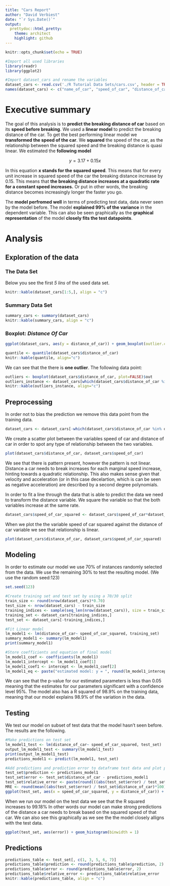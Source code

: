 ```yaml
---
title: "Cars Report"
author: "David Verbiest"
date: "`r Sys.Date()`"
output:
  prettydoc::html_pretty:
    theme: architect
    highlight: github
---
```



```r
knitr::opts_chunk$set(echo = TRUE)
```


```r
#Import all used libraries
library(readr)
library(ggplot2)

#Import dataset_cars and rename the variables
dataset_cars <- read.csv('./R Tutorial Data Sets/cars.csv', header = TRUE)
names(dataset_cars) <- c("name_of_car", "speed_of_car", "distance_of_car")
```

# Executive summary

The goal of this analysis is to **predict the breaking distance of car** based on its **speed before breaking**. We used a **linear model** to predict the breaking distance of the car. To get the best performing linear model we **transformed the speed of the car**. We **squared** the speed of the car, as the relationship between the squared speed and the breaking distance is quasi linear. We estimated the **following model**

$$y = 3.17 + 0.15x$$

In this equation **x stands for the squared speed**. This means that for every unit increase in squared speed of the car the breaking distance increase by 0.15. This means that **the breaking distance increases at a quadratic rate for a constant speed increases.** Or put in other words, the breaking distance becomes increasingly longer the faster you go.

The **model perfromed well** in terms of predicting test data, data never seen by the model before. The model **explained 99% of the variance** in the dependent variable. This can also be seen graphically as the **graphical representation** of the model **closely fits the test datapoints**.

# Analysis

## Exploration of the data

### The Data Set

Below you see the first *5 lins* of the used data set.

```r
knitr::kable(dataset_cars[1:5,], align = "c")
```


### Summary Data Set

```r
summary_cars <- summary(dataset_cars)
knitr::kable(summary_cars, align = "c")
```


### Boxplot: *Distance Of Car*

```r
ggplot(dataset_cars, aes(y = distance_of_car)) + geom_boxplot(outlier.colour="red", outlier.shape=8, outlier.size=4)
```

```r
quantile <- quantile(dataset_cars$distance_of_car)
knitr::kable(quantile, align="c")
```

We can see that the there is **one outlier**. The following data point:

```r
outliers <- boxplot(dataset_cars$distance_of_car, plot=FALSE)$out
outliers_instance <- dataset_cars[which(dataset_cars$distance_of_car %in% outliers), ]
knitr::kable(outliers_instance, align="c")
```


## Preprocessing 

In order not to bias the prediction we remove this data point from the training data.

```r
dataset_cars <- dataset_cars[-which(dataset_cars$distance_of_car %in% outliers),]
```


We create a scatter plot between the variables speed of car and distance of car in order to spot any type of relationship between the two variables.

```r
plot(dataset_cars$distance_of_car, dataset_cars$speed_of_car)
```

We see that there is pattern present, however the pattern is not linear. Distance a car needs to break increases for each marginal speed increase, hinting towards a quadratic relationship. This also makes sense given that velocity and acceleration (or in this case decelartion, which is can be seen as negative acceleration) are described by a second degree polynomials. 

In order to fit a line through the data that is able to predict the data we need to transform the distance variable. We square the variable so that the both variables increase at the same rate. 

```r
dataset_cars$speed_of_car_squared <- dataset_cars$speed_of_car*dataset_cars$speed_of_car
```

When we plot the the variable speed of car squared against the distance of car variable we see that relationship is linear.

```r
plot(dataset_cars$distance_of_car, dataset_cars$speed_of_car_squared)
```


## Modeling

In order to estimate our model we use 70% of instances randomly selected from the data. We use the remaining 30% to test the resulting model. (We use the random seed:123)

```r

set.seed(123)

#Create training set and test set by using a 70/30 split 
train_size <- round(nrow(dataset_cars)*0.70)
test_size <- nrow(dataset_cars) - train_size
training_indices <- sample(seq_len(nrow(dataset_cars)), size = train_size)
training_set <- dataset_cars[training_indices,]
test_set <- dataset_cars[-training_indices,]

#Fit Linear model
lm_model1 <- lm(distance_of_car~ speed_of_car_squared, training_set)
summary_model1 <- summary(lm_model1)
print(summary_model1)

#Store coefficients and equation of final model
lm_model1_coef <- coefficients(lm_model1)
lm_model1_intercept <- lm_model1_coef[1]
lm_model1_coef1 <- intercept <- lm_model1_coef[2]
lm_model1_eq <- paste("estimated model: y = ", round(lm_model1_intercept, 2), " + ", round(lm_model1_coef1, 2), " *x" )
```

We can see that the p-value for our estimated parameters is less than 0.05 meaning that the estimates for our parameters significant with a confidence level 95%. The model also has a R squared of 98.9% on the training data, meaning that our model explains 98.9% of the variation in the data.

## Testing

We test our model on subset of test data that the model hasn't seen before. The results are the following.

```r
#Make predictions on test set
lm_model1_test <- lm(distance_of_car~ speed_of_car_squared, test_set)
output_lm_model1_test <- summary(lm_model1_test)
print(output_lm_model1_test)
predictions_model1 <- predict(lm_model1, test_set)

#Add predictions and prediction error to dataframe test data and plot predictions against real values
test_set$prediction <- predictions_model1
test_set$error <- test_set$distance_of_car - predictions_model1
test_set$relative_error <- paste(round(((abs(test_set$error) / test_set$distance_of_car)*100), digits = 2), "%")
MRE <- round(mean((abs(test_set$error) / test_set$distance_of_car)*100), 2)
ggplot(test_set, aes(x = speed_of_car_squared, y = distance_of_car)) + geom_point() + geom_abline(intercept = lm_model1_intercept, slope = lm_model1_coef1) + ggtitle(lm_model1_eq)
```

When we run our model on the test data we see that the R squared increases to 99.18%
In other words our model can make strong predictions of the distance a car needs to break based on the squared speed of that car. We can also see this graphically as we see the the model closely alligns with the test data.


```r
ggplot(test_set, aes(error)) + geom_histogram(binwidth = 1)
```

## Predictions

```r
predictions_table <- test_set[, c(1, 3, 5, 6, 7)]
predictions_table$prediction <- round(predictions_table$prediction, 2)
predictions_table$error <- round(predictions_table$error, 2)
predictions_table$relative_error <- predictions_table$relative_error
knitr::kable(predictions_table, align = "c")
```

